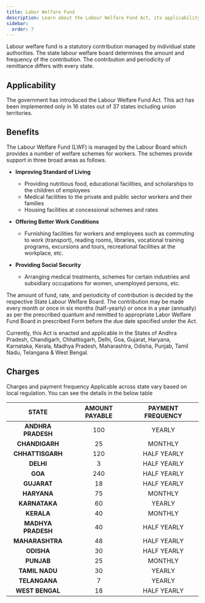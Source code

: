 ```yaml
---
title: Labor Welfare Fund
description: Learn about the Labour Welfare Fund Act, its applicability and  benefits.
sidebar:
  order: 7
---
```


Labour welfare fund is a statutory contribution managed by individual state authorities. The state labour welfare board determines the amount and frequency of the contribution. The contribution and periodicity of remittance differs with every state. 

## Applicability 

The government has introduced the Labour Welfare Fund Act. This act has been implemented only in 16 states out of 37 states including union territories.

## Benefits 

The Labour Welfare Fund (LWF) is managed by the Labour Board which provides a number of welfare schemes for workers. The schemes provide support in three broad areas as follows.

* **Improving Standard of Living**
    * Providing nutritious food, educational facilities, and scholarships to the children of employees
    * Medical facilities to the private and public sector workers and their families
    * Housing facilities at concessional schemes and rates
    
* **Offering Better Work Conditions**
    * Furnishing facilities for workers and employees such as commuting to work (transport), reading rooms, libraries, vocational training programs, excursions and tours, recreational facilities at the workplace, etc.

* **Providing Social Security**
    * Arranging medical treatments, schemes for certain industries and subsidiary occupations for women, unemployed persons, etc.

The amount of fund, rate, and periodicity of contribution is decided by the respective State Labour Welfare Board. The contribution may be made every month or once in six months (half-yearly) or once in a year (annually) as per the prescribed quantum and remitted to appropriate Labor Welfare Fund Board in prescribed Form before the due date specified under the Act.

Currently, this Act is enacted and applicable in the States of Andhra Pradesh, Chandigarh, Chhattisgarh, Delhi, Goa, Gujarat, Haryana, Karnataka, Kerala, Madhya Pradesh, Maharashtra, Odisha, Punjab, Tamil Nadu, Telangana & West Bengal.

## Charges

Charges and payment frequency Applicable across state vary based on local regulation. You can see the details in the below table

| **STATE**          | **AMOUNT PAYABLE** | **PAYMENT FREQUENCY** |
|:------------------:|:------------------:|:----------------------:|
| **ANDHRA PRADESH** | 100                | YEARLY                 |
| **CHANDIGARH**     | 25                 | MONTHLY                |
| **CHHATTISGARH**   | 120                | HALF YEARLY            |
| **DELHI**          | 3                  | HALF YEARLY            |
| **GOA**            | 240                | HALF YEARLY            |
| **GUJARAT**        | 18                 | HALF YEARLY            |
| **HARYANA**        | 75                 | MONTHLY                |
| **KARNATAKA**      | 60                 | YEARLY                 |
| **KERALA**         | 40                 | MONTHLY                |
| **MADHYA PRADESH** | 40                 | HALF YEARLY            |
| **MAHARASHTRA**    | 48                 | HALF YEARLY            |
| **ODISHA**         | 30                 | HALF YEARLY            |
| **PUNJAB**         | 25                 | MONTHLY                |
| **TAMIL NADU**     | 30                 | YEARLY                 |
| **TELANGANA**      | 7                  | YEARLY                 |
| **WEST BENGAL**    | 18                 | HALF YEARLY            |
